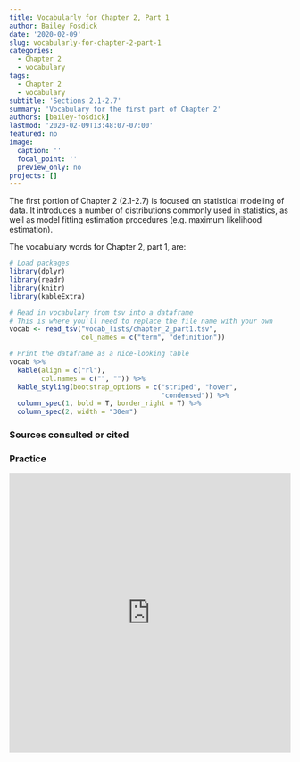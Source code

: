 ```yaml
---
title: Vocabularly for Chapter 2, Part 1
author: Bailey Fosdick
date: '2020-02-09'
slug: vocabularly-for-chapter-2-part-1
categories:
  - Chapter 2
  - vocabulary
tags:
  - Chapter 2
  - vocabulary
subtitle: 'Sections 2.1-2.7'
summary: 'Vocabulary for the first part of Chapter 2'
authors: [bailey-fosdick]
lastmod: '2020-02-09T13:48:07-07:00'
featured: no
image:
  caption: ''
  focal_point: ''
  preview_only: no
projects: []
---
```



The first portion of Chapter 2 (2.1-2.7) is focused on statistical modeling of data.  It introduces a number of distributions commonly used in statistics, as well as model fitting estimation procedures (e.g. maximum likelihood estimation).

The vocabulary words for Chapter 2, part 1, are: 
```r
# Load packages
library(dplyr)
library(readr)
library(knitr)
library(kableExtra)

# Read in vocabulary from tsv into a dataframe
# This is where you'll need to replace the file name with your own
vocab <- read_tsv("vocab_lists/chapter_2_part1.tsv",
                  col_names = c("term", "definition"))

# Print the dataframe as a nice-looking table
vocab %>% 
  kable(align = c("rl"), 
        col.names = c("", "")) %>% 
  kable_styling(bootstrap_options = c("striped", "hover",
                                      "condensed")) %>% 
  column_spec(1, bold = T, border_right = T) %>%
  column_spec(2, width = "30em")
```



### Sources consulted or cited

### Practice

<iframe src="https://quizlet.com/483285431/flashcards/embed?i=2ldef3&x=1jj1" height="500" width="100%" style="border:0"></iframe>
